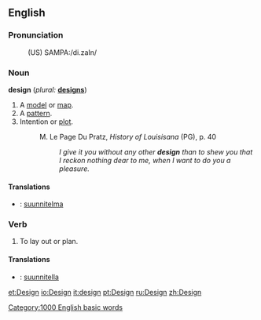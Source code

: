 ==English==

===Pronunciation===
:(US) SAMPA:/di.zaIn/

===Noun===
'''design'''  (''plural:'' '''[[designs]]''')
# A [[model]] or [[map]].
# A [[pattern]].
# Intention or [[plot]].
#:M. Le Page Du Pratz, <i>History of Louisisana</i> (PG), p. 40
#:: <i>I give it you without any other <b>design</b> than to shew you that I reckon nothing dear to me, when I want to do you a pleasure.</i>

====Translations====
*{{fi}}: [[suunnitelma]]

===Verb===
{{en-infl-reg-consonant|design||}}
# To lay out or plan.

====Translations====
*{{fi}}: [[suunnitella]]


[[Category:1000 English basic words]]

[[et:Design]]
[[io:Design]]
[[it:design]]
[[pt:Design]]
[[ru:Design]]
[[zh:Design]]